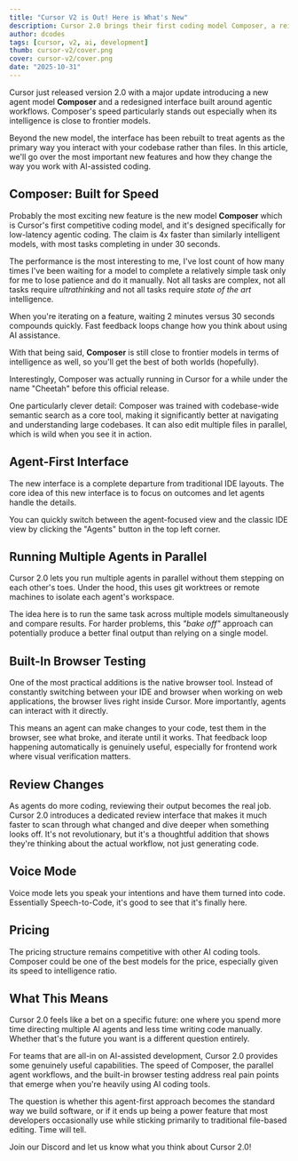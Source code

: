 ```yaml
---
title: "Cursor V2 is Out! Here is What's New"
description: Cursor 2.0 brings their first coding model Composer, a reimagined agent-first interface, built-in browser testing, and parallel multi-agent workflows that change how we build software.
author: dcodes
tags: [cursor, v2, ai, development]
thumb: cursor-v2/cover.png
cover: cursor-v2/cover.png
date: "2025-10-31"
---
```


Cursor just released version 2.0 with a major update introducing a new agent model **Composer** and a redesigned interface built around agentic workflows. Composer's speed particularly stands out especially when its intelligence is close to frontier models.

Beyond the new model, the interface has been rebuilt to treat agents as the primary way you interact with your codebase rather than files. In this article, we'll go over the most important new features and how they change the way you work with AI-assisted coding.

<CaptionedImage
  src="/images/blog/cursor-v2/first-coding-model.png"
  alt="Cursor's first coding model"
  caption="Cursor's first coding model"
/>

## Composer: Built for Speed

Probably the most exciting new feature is the new model **Composer** which is Cursor's first competitive coding model, and it's designed specifically for low-latency agentic coding. The claim is 4x faster than similarly intelligent models, with most tasks completing in under 30 seconds.

<CaptionedImage
  src="/images/blog/cursor-v2/composer-benchmark.png"
  alt="Composer benchmark results"
  caption="Composer benchmark results"
/>

The performance is the most interesting to me, I've lost count of how many times I've been waiting for a model to complete a relatively simple task only for me to lose patience and do it manually. Not all tasks are complex, not all tasks require _ultrathinking_ and not all tasks require _state of the art_ intelligence.

When you're iterating on a feature, waiting 2 minutes versus 30 seconds compounds quickly. Fast feedback loops change how you think about using AI assistance.

With that being said, **Composer** is still close to frontier models in terms of intelligence as well, so you'll get the best of both worlds (hopefully).

<CaptionedImage
  src="/images/blog/cursor-v2/composer-model.png"
  alt="Composer model details"
  caption="Composer model details"
/>

Interestingly, Composer was actually running in Cursor for a while under the name "Cheetah" before this official release.

<CaptionedImage
  src="/images/blog/cursor-v2/composer-is-cheetah.png"
  alt="Composer is the Cheetah model"
  caption="Composer is the Cheetah model"
/>

One particularly clever detail: Composer was trained with codebase-wide semantic search as a core tool, making it significantly better at navigating and understanding large codebases. It can also edit multiple files in parallel, which is wild when you see it in action.

## Agent-First Interface

<CaptionedImage
  src="/images/blog/cursor-v2/new-agents-mode.png"
  alt="New agents mode"
  caption="New agents mode"
/>

The new interface is a complete departure from traditional IDE layouts. The core idea of this new interface is to focus on outcomes and let agents handle the details.

You can quickly switch between the agent-focused view and the classic IDE view by clicking the "Agents" button in the top left corner.

## Running Multiple Agents in Parallel

Cursor 2.0 lets you run multiple agents in parallel without them stepping on each other's toes. Under the hood, this uses git worktrees or remote machines to isolate each agent's workspace.

The idea here is to run the same task across multiple models simultaneously and compare results. For harder problems, this _"bake off"_ approach can potentially produce a better final output than relying on a single model.

## Built-In Browser Testing

<CaptionedImage
  src="/images/blog/cursor-v2/build-in-browser.png"
  alt="Built-in browser"
  caption="Built-in browser"
/>

One of the most practical additions is the native browser tool. Instead of constantly switching between your IDE and browser when working on web applications, the browser lives right inside Cursor. More importantly, agents can interact with it directly.

This means an agent can make changes to your code, test them in the browser, see what broke, and iterate until it works. That feedback loop happening automatically is genuinely useful, especially for frontend work where visual verification matters.

## Review Changes

<CaptionedImage
  src="/images/blog/cursor-v2/review-changes-view.png"
  alt="Review changes view"
  caption="Review changes view"
/>

As agents do more coding, reviewing their output becomes the real job. Cursor 2.0 introduces a dedicated review interface that makes it much faster to scan through what changed and dive deeper when something looks off. It's not revolutionary, but it's a thoughtful addition that shows they're thinking about the actual workflow, not just generating code.

## Voice Mode

<CaptionedImage
  src="/images/blog/cursor-v2/voice-mode.png"
  alt="Voice mode"
  caption="Voice mode"
/>

Voice mode lets you speak your intentions and have them turned into code. Essentially Speech-to-Code, it's good to see that it's finally here.

## Pricing

<CaptionedImage
  src="/images/blog/cursor-v2/pricing.png"
  alt="Pricing"
  caption="Pricing"
/>

The pricing structure remains competitive with other AI coding tools. Composer could be one of the best models for the price, especially given its speed to intelligence ratio.

## What This Means

Cursor 2.0 feels like a bet on a specific future: one where you spend more time directing multiple AI agents and less time writing code manually. Whether that's the future you want is a different question entirely.

For teams that are all-in on AI-assisted development, Cursor 2.0 provides some genuinely useful capabilities. The speed of Composer, the parallel agent workflows, and the built-in browser testing address real pain points that emerge when you're heavily using AI coding tools.

The question is whether this agent-first approach becomes the standard way we build software, or if it ends up being a power feature that most developers occasionally use while sticking primarily to traditional file-based editing. Time will tell.

Join our Discord and let us know what you think about Cursor 2.0!

<DiscordCTA />
